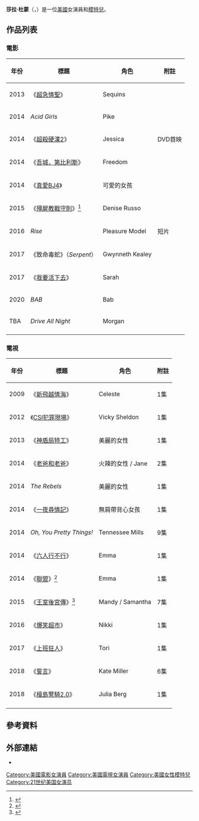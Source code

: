 {{noteTA
|G1=Show
|G2=Movie
}}
{{Infobox entertainer
| type = 女演員
| name = 莎拉·杜蒙
| foreignname = Sarah Dumont
| image = 
| imagesize =
| caption = 
| birth_date = {{Birth date and age|mf=y|1990|4|10}}
| birth_place = 美國[[加利福尼亞州|加利福尼亞州]][[聖地牙哥_(加利福尼亞州)|聖地牙哥]]
| occupation = 演員，模特兒
| years_active = 2009年至今
}}
'''莎拉·杜蒙'''（{{lang-en|Sarah Dumont}}，{{bd|1990年|4月10日}}）是一位[[美國|美國]]女演員和[[模特兒|模特兒]]。

==作品列表==
===電影===
{| class="wikitable sortable"
|- bgcolor="#CCCCCC"
! 年份 !! 標題 !! 角色 !! class="unsortable" | 附註
|-
| 2013
| 《[[超急情聖|超急情聖]]》
| Sequins
| 
|-
| 2014
| ''Acid Girls''
| Pike
| 
|-
| 2014
| 《[[超殺硬漢2|超殺硬漢2]]》
| Jessica
| DVD首映
|-
| 2014
| 《[[吾城，第比利斯|吾城，第比利斯]]》
| Freedom
| 
|-
| 2014
| 《[[真愛BJ4|真愛BJ4]]》
| 可愛的女孩
| 
|-
| 2015
| 《[[殭屍教戰守則|殭屍教戰守則]]》<ref name=DumontScouts>{{cite news|last1=Kit|first1=Borys|title='Scouts vs. Zombies' Finds Its Female Lead (Exclusive)|url=http://www.hollywoodreporter.com/heat-vision/scouts-zombies-finds-female-lead-700863|accessdate=2016-01-29|date=2014-05-02}}</ref>
| Denise Russo
| 
|-
| 2016
| ''Rise''
| Pleasure Model
| 短片
|-
| 2017
| 《致命毒蛇》（''Serpent''）
| Gwynneth Kealey
| 
|-
| 2017
| 《[[我要活下去_(電影)|我要活下去]]》
| Sarah
| 
|-
| 2020
| ''BAB''
| Bab
|
|-
| TBA
| ''Drive All Night''
| Morgan
|
|-
|}

===電視===
{| class="wikitable sortable"
|- bgcolor="#CCCCCC"
! 年份 !! 標題 !! 角色 !! class="unsortable" | 附註
|-
| 2009
| 《[[新飛越情海|新飛越情海]]》
| Celeste
| 1集
|-
| 2012
| 《[[CSI犯罪現場|CSI犯罪現場]]》
| Vicky Sheldon
| 1集
|-
| 2013
| 《[[神盾局特工|神盾局特工]]》
| 美麗的女性
| 1集
|-
| 2014
| 《[[老爸和老爸|老爸和老爸]]》
| 火辣的女性 / Jane
| 2集
|-
| 2014
| ''The Rebels''
| 美麗的女性
| 1集
|-
| 2014
| 《[[一夜尋情記|一夜尋情記]]》
| 無肩帶背心女孩
| 1集
|-
| 2014
| ''Oh, You Pretty Things!''
| Tennessee Mills
| 9集
|-
| 2014
| 《[[六人行不行|六人行不行]]》
| Emma
| 1集
|-
| 2014
| 《[[聯盟_(電視劇)|聯盟]]》<ref name=Sep2014D>{{cite news|title=Greg Grunberg & Sarah Dumont Ink With Paradigm; WME Signs Levi Miller|url=http://deadline.com/2014/09/greg-grunberg-sarah-dumont-paradigm-wme-levi-miller-829969/|accessdate=2016-01-29|date=2014-09-05}}</ref>
| Emma
| 1集
|-
| 2015
| 《[[王室後宮傳|王室後宮傳]]》<ref>{{cite news|last1=Piccoli|first1=Dana|title="The Royals" gives its princess a lady love interest|url=http://www.afterellen.com/tv/466365-royals-gives-princess-lady-love-interest|accessdate=2016-01-29|date=2015-12-15}}</ref>
| Mandy / Samantha
| 7集
|-
| 2016
| 《[[爆笑超市|爆笑超市]]》
| Nikki
| 1集
|-
| 2017
| 《[[上班狂人|上班狂人]]》
| Tori
| 1集
|-
| 2018
| 《[[誓言_(美國電視劇)|誓言]]》
| Kate Miller
| 6集
|-
| 2018
| 《[[檀島警騎2.0|檀島警騎2.0]]》
| Julia Berg
| 1集
|-
|}

==參考資料==
{{reflist|30em}}

==外部連結==
* {{IMDb name|3924288}}

{{normdaten}}
{{DEFAULTSORT:Dumont, Sarah}}
[[Category:美國電影女演員|Category:美國電影女演員]]
[[Category:美國電視女演員|Category:美國電視女演員]]
[[Category:美國女性模特兒|Category:美國女性模特兒]]
[[Category:21世纪美国女演员|Category:21世纪美国女演员]]